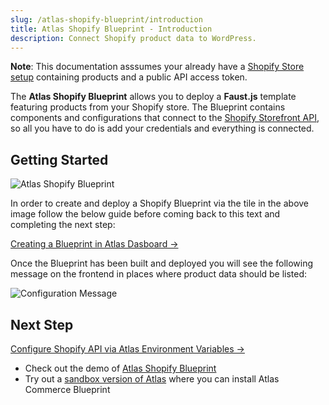 ```yaml
---
slug: /atlas-shopify-blueprint/introduction
title: Atlas Shopify Blueprint - Introduction
description: Connect Shopify product data to WordPress.
---
```


**Note**: This documentation asssumes your already have a [Shopify Store setup](https://help.shopify.com/en/manual/intro-to-shopify/initial-setup/setup-your-store) containing products and a public API access token.

The **Atlas Shopify Blueprint** allows you to deploy a **Faust.js** template featuring products from your Shopify store.
The Blueprint contains components and configurations that connect to the [Shopify Storefront API](https://shopify.dev/docs/api/storefront), so all you have to do is add your credentials and everything is connected.

## Getting Started

![Atlas Shopify Blueprint](./images/atlas-shopify-blueprint.png)

In order to create and deploy a Shopify Blueprint via the tile in the above image follow the below guide before coming back to this text and completing the next step:

[Creating a Blueprint in Atlas Dasboard &#8594;](https://developers.wpengine.com/docs/atlas/getting-started/create-app)

Once the Blueprint has been built and deployed you will see the following message on the frontend in places where product data should be listed:

![Configuration Message](./images/config-message.png)

## Next Step

[Configure Shopify API via Atlas Environment Variables &#8594;](../atlas-shopify-blueprint/configuring-shopify.mdx)

- Check out the demo of [Atlas Shopify Blueprint](https://atlasshopify.wpengine.com/)
- Try out a [sandbox version of Atlas](https://wpengine.com/atlas/#atlasplans) where you can install Atlas Commerce Blueprint
